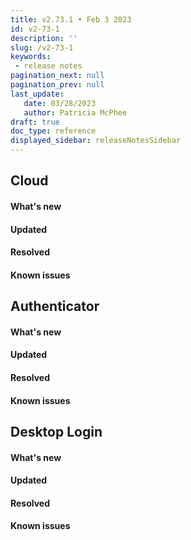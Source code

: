 ```yaml
---
title: v2.73.1 • Feb 3 2023
id: v2-73-1
description: ''
slug: /v2-73-1
keywords: 
 - release notes
pagination_next: null
pagination_prev: null
last_update: 
   date: 03/28/2023
   author: Patricia McPhee
draft: true
doc_type: reference
displayed_sidebar: releaseNotesSidebar
---
```



## Cloud


#### What's new


#### Updated


#### Resolved


#### Known issues


## Authenticator


<SupportedOsAuthenticator />

#### What's new


#### Updated


#### Resolved


#### Known issues


## Desktop Login


<SupportedOsAuthenticatorWindowsOnly />



#### What's new


#### Updated


#### Resolved


#### Known issues


